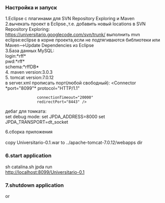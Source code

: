 ===Настройка и запуск===
1.Eclipse с плагинами для SVN Repository Exploring и Maven<br>
2.вычекать проект в Eclipse.,т.е. добавить новый locations в SVN Repository Exploring:<br>
https://universitario.googlecode.com/svn/trunk/
выполнить mvn eclipse:eclipse в корне проекта,если не подтягиваются библиотеки или<br>
Maven-->Update Dependencies из Eclipse<br>
3.База данных MySQL:<br>
login:*rff*<br>
pwd:*rff*<br>
schema:*rffDB*<br>
4. maven version:3.0.3<br>
5. tomcat version:7.0.12<br>
в server.xml прописать порт(любой свободный):
<Connector *port="8099"* protocol="HTTP/1.1" 
               connectionTimeout="20000" 
               redirectPort="8443" />

дебаг для томката:<br>
set debug mode:
set JPDA_ADDRESS=8000
set JPDA_TRANSPORT=dt_socket

6.сборка приложения<br>
{{{mvn clean install -Dmaven.test.skip=true}}}<br>
copy Universitario-0.1.war to ../apache-tomcat-7.0.12/webapps dir


===6.start application===

sh catalina.sh jpda run<br>
http://localhost:8099/Universitario-0.1


===7.shutdown application===

{{{CTR-C}}} or {{{sh shutdown.sh}}}